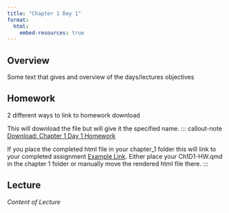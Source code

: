 ```yaml
---
title: "Chapter 1 Day 1"
format: 
  html: 
    embed-resources: true
---
```


::: panel-tabset
## Overview

Some text that gives and overview of the days/lectures objectives

## Homework

2 different ways to link to homework download

This will download the file but will give it the specified name. ::: callout-note <a href="https://tbrost.github.io/BYUI-Timeseries-Drafts/Tutorials/HW_Template.qmd" download="Ch_D_-HW.qmd"> Download: Chapter 1 Day 1 Homework </a>
:::

```{=html}
<!-- 
This will just download the file as named in the hosting repository. <a href="https://tbrost.github.io/BYUI-Timeseries-Drafts/chapter_1/Chapter_1_1_HW.qmd">Click To Download</a> 
-->
```
If you place the completed html file in your chapter_1 folder this will link to your completed assignment [Example Link](Ch1D1-HW.html). Either place your Ch1D1-HW.qmd in the chapter 1 folder or manually move the rendered html file there. :::

## Lecture

*Content of Lecture*
